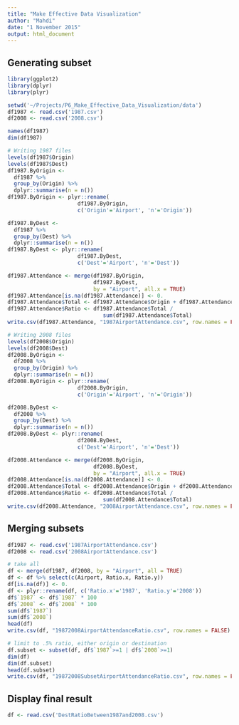 ```yaml
---
title: "Make Effective Data Visualization"
author: "Mahdi"
date: "1 November 2015"
output: html_document
---
```



## Generating subset

```r
library(ggplot2)
library(dplyr)
library(plyr)

setwd('~/Projects/P6_Make_Effective_Data_Visualization/data')
df1987 <- read.csv('1987.csv')
df2008 <- read.csv('2008.csv')

names(df1987)
dim(df1987)

# Writing 1987 files
levels(df1987$Origin)
levels(df1987$Dest)
df1987.ByOrigin <-
  df1987 %>% 
  group_by(Origin) %>% 
  dplyr::summarise(n = n())
df1987.ByOrigin <- plyr::rename(
                      df1987.ByOrigin, 
                      c('Origin'='Airport', 'n'='Origin'))

df1987.ByDest <- 
  df1987 %>% 
  group_by(Dest) %>% 
  dplyr::summarise(n = n())
df1987.ByDest <- plyr::rename(
                      df1987.ByDest, 
                      c('Dest'='Airport', 'n'='Dest'))

df1987.Attendance <- merge(df1987.ByOrigin, 
                           df1987.ByDest, 
                           by = "Airport", all.x = TRUE)
df1987.Attendance[is.na(df1987.Attendance)] <- 0.
df1987.Attendance$Total <- df1987.Attendance$Origin + df1987.Attendance$Dest
df1987.Attendance$Ratio <- df1987.Attendance$Total /
                              sum(df1987.Attendance$Total)
write.csv(df1987.Attendance, "1987AirportAttendance.csv", row.names = FALSE)

# Writing 2008 files
levels(df2008$Origin)
levels(df2008$Dest)
df2008.ByOrigin <-
  df2008 %>% 
  group_by(Origin) %>% 
  dplyr::summarise(n = n())
df2008.ByOrigin <- plyr::rename(
                      df2008.ByOrigin, 
                      c('Origin'='Airport', 'n'='Origin'))

df2008.ByDest <- 
  df2008 %>% 
  group_by(Dest) %>% 
  dplyr::summarise(n = n())
df2008.ByDest <- plyr::rename(
                      df2008.ByDest, 
                      c('Dest'='Airport', 'n'='Dest'))

df2008.Attendance <- merge(df2008.ByOrigin, 
                           df2008.ByDest, 
                           by = "Airport", all.x = TRUE)
df2008.Attendance[is.na(df2008.Attendance)] <- 0.
df2008.Attendance$Total <- df2008.Attendance$Origin + df2008.Attendance$Dest
df2008.Attendance$Ratio <- df2008.Attendance$Total /
                              sum(df2008.Attendance$Total)
write.csv(df2008.Attendance, "2008AirportAttendance.csv", row.names = FALSE)
```


## Merging subsets

```r
df1987 <- read.csv('1987AirportAttendance.csv')
df2008 <- read.csv('2008AirportAttendance.csv')

# take all
df <- merge(df1987, df2008, by = "Airport", all = TRUE)
df <- df %>% select(c(Airport, Ratio.x, Ratio.y))
df[is.na(df)] <- 0.
df <- plyr::rename(df, c('Ratio.x'='1987', 'Ratio.y'='2008'))
df$`1987` <- df$`1987` * 100
df$`2008` <- df$`2008` * 100
sum(df$`1987`)
sum(df$`2008`)
head(df)
write.csv(df, "19872008AirportAttendanceRatio.csv", row.names = FALSE)

# limit to .5% ratio, either origin or destination
df.subset <- subset(df, df$`1987`>=1 | df$`2008`>=1)
dim(df)
dim(df.subset)
head(df.subset)
write.csv(df, "19872008SubsetAirportAttendanceRatio.csv", row.names = FALSE)
```


## Display final result

```r
df <- read.csv('DestRatioBetween1987and2008.csv')
```


